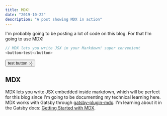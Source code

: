 ```yaml
---
title: MDX!
date: "2019-10-22"
description: "A post showing MDX in action"
---
```


I'm probably going to be posting a lot of code on this blog. For that I'm going to use MDX!

```js
// MDX lets you write JSX in your Markdown! super convenient
<button>test</button>
```

<button>test button :-)</button>

## MDX

MDX lets you write JSX embedded inside markdown, which will be perfect for this blog since I'm going to be documenting my technical learning here. 
MDX works with Gatsby through [gatsby-plugin-mdx](https://www.gatsbyjs.org/packages/gatsby-plugin-mdx/). I'm learning about it in the Gatsby docs: [Getting Started with MDX](https://www.gatsbyjs.org/docs/mdx/getting-started/).
